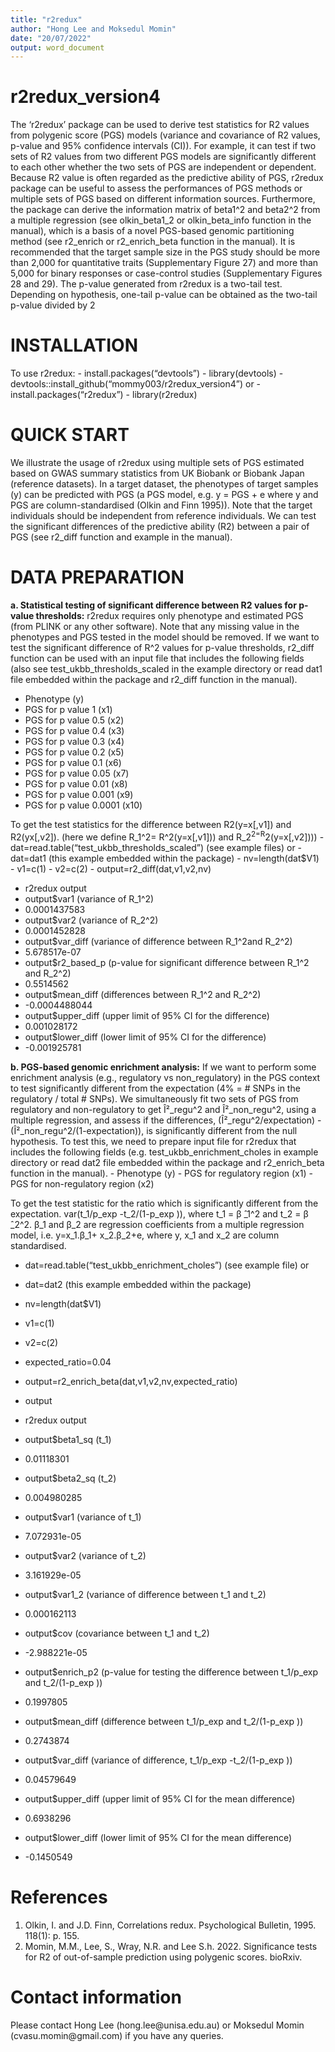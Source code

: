---
title: "r2redux"
author: "Hong Lee and Moksedul Momin"
date: "20/07/2022"
output: word_document
---
# r2redux_version4

The ‘r2redux’ package can be used to derive test statistics for R2 values from polygenic score (PGS) models (variance and covariance of R2 values, p-value and 95% confidence intervals (CI)). For example, it can test if two sets of R2 values from two different PGS models are significantly different to each other whether the two sets of PGS are independent or dependent. Because R2 value is often regarded as the predictive ability of PGS, r2redux package can be useful to assess the performances of PGS methods or multiple sets of PGS based on different information sources. Furthermore, the package can derive the information matrix of beta1^2 and beta2^2 from a multiple regression (see olkin_beta1_2 or olkin_beta_info function in the manual), which is a basis of a novel PGS-based genomic partitioning method (see r2_enrich or r2_enrich_beta function in the manual). It is recommended that the target sample size in the PGS study should be more than 2,000 for quantitative traits (Supplementary Figure 27) and more than 5,000 for binary responses or case-control studies (Supplementary Figures 28 and 29). The p-value generated from r2redux is a two-tail test. Depending on hypothesis, one-tail p-value can be obtained as the two-tail p-value divided by 2

# INSTALLATION
To use r2redux:
- install.packages("devtools")
- library(devtools)
- devtools::install_github("mommy003/r2redux_version4") or
- install.packages("r2redux") 
- library(r2redux)

# QUICK START
We illustrate the usage of r2redux using multiple sets of PGS estimated based on GWAS summary statistics from UK Biobank or Biobank Japan (reference datasets). In a target dataset, the phenotypes of target samples (y) can be predicted with PGS (a PGS model, e.g. y = PGS + e where y and PGS are column-standardised (Olkin and Finn 1995)). Note that the target individuals should be independent from reference individuals. We can test the significant differences of the predictive ability (R2) between a pair of PGS (see r2_diff function and example in the manual). 

# DATA PREPARATION
**a.	Statistical testing of significant difference between R2 values for p-value thresholds:** 
r2redux requires only phenotype and estimated PGS (from PLINK or any other software). Note that any missing value in the phenotypes and PGS tested in the model should be removed. If we want to test the significant difference of R^2 values for p-value thresholds, r2_diff function can be used with an input file that includes the following fields (also see test_ukbb_thresholds_scaled in the example directory or read dat1 file embedded within the package and r2_diff function in the manual).


- Phenotype (y)
- PGS for p value 1 (x1)
- PGS for p value 0.5 (x2)
- PGS for p value 0.4 (x3)
- PGS for p value 0.3 (x4)
- PGS for p value 0.2 (x5)
- PGS for p value 0.1 (x6)
- PGS for p value 0.05 (x7)
- PGS for p value 0.01 (x8)
- PGS for p value 0.001 (x9)
- PGS for p value 0.0001 (x10)

To get the test statistics for the difference between R2(y=x[,v1]) and R2(yx[,v2]). (here we define R_1^2= R^2(y=x[,v1])) and R_2^2=R^2(y=x[,v2])))
- dat=read.table("test_ukbb_thresholds_scaled") (see example files) or
- dat=dat1 (this example embedded within the package)
- nv=length(dat$V1)
- v1=c(1)
- v2=c(2)
- output=r2_diff(dat,v1,v2,nv)

- r2redux output
- output$var1 (variance of R_1^2)
- 0.0001437583
- output$var2 (variance of R_2^2)
- 0.0001452828
- output$var_diff (variance of difference between R_1^2and R_2^2)
- 5.678517e-07
- output$r2_based_p (p-value for significant difference between R_1^2  and R_2^2)
- 0.5514562
- output$mean_diff (differences between R_1^2 and R_2^2)
- -0.0004488044
- output$upper_diff (upper limit of 95% CI for the difference)
- 0.001028172
- output$lower_diff (lower limit of 95% CI for the difference)
- -0.001925781

 
**b. PGS-based genomic enrichment analysis:**
If we want to perform some enrichment analysis (e.g., regulatory vs non_regulatory) in the PGS context to test significantly different from the expectation (4% = # SNPs in the regulatory / total # SNPs). We simultaneously fit two sets of PGS from regulatory and non-regulatory to get Î²_regu^2 and Î²_non_regu^2, using a multiple regression, and assess if the differences, (Î²_regu^2/expectation) - (Î²_non_regu^2/(1-expectation)), is significantly different from the null hypothesis. To test this, we need to prepare input file for r2redux that includes the following fields (e.g. test_ukbb_enrichment_choles in example directory or read dat2 file embedded within the package  and r2_enrich_beta function in the manual).
- Phenotype (y)
- PGS for regulatory region (x1)
- PGS for non-regulatory region (x2)      

To get the test statistic for the ratio which is significantly different from the expectation. var(t_1/p_exp -t_2/(1-p_exp )), where t_1 = β ̂_1^2  and t_2 = β ̂_2^2. β_1 and β_2 are regression coefficients from a multiple regression model, i.e. y=x_1.β_1+ x_2.β_2+e, where y, x_1 and x_2 are column standardised.

- dat=read.table("test_ukbb_enrichment_choles") (see example file) or 
- dat=dat2 (this example embedded within the package)
- nv=length(dat$V1)
- v1=c(1)
- v2=c(2)
- expected_ratio=0.04
- output=r2_enrich_beta(dat,v1,v2,nv,expected_ratio)
- output

- r2redux output
- output$beta1_sq (t_1)
- 0.01118301
- output$beta2_sq (t_2)
- 0.004980285
- output$var1 (variance of t_1)
- 7.072931e-05
- output$var2 (variance of t_2)
- 3.161929e-05
- output$var1_2 (variance of difference between t_1 and t_2) 
- 0.000162113  
- output$cov (covariance between t_1 and t_2) 
- -2.988221e-05
- output$enrich_p2 (p-value for testing the difference between t_1/p_exp   and t_2/(1-p_exp ))
- 0.1997805
- output$mean_diff (difference between t_1/p_exp   and t_2/(1-p_exp ))
- 0.2743874
- output$var_diff (variance of difference, t_1/p_exp -t_2/(1-p_exp ))
- 0.04579649
- output$upper_diff (upper limit of 95% CI for the mean difference)
- 0.6938296
- output$lower_diff (lower limit of 95% CI for the mean difference)
- -0.1450549


# References
1. Olkin, I. and J.D. Finn, Correlations redux. Psychological Bulletin, 1995. 118(1): p. 155.
2. Momin, M.M., Lee, S., Wray, N.R. and Lee S.h. 2022. Significance tests for R2 of out-of-sample prediction using polygenic scores. bioRxiv.

# Contact information
Please contact Hong Lee (hong.lee@unisa.edu.au) or Moksedul Momin (cvasu.momin@gmail.com) if you have any queries.